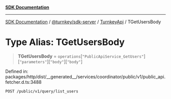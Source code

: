 [**SDK Documentation**](../../../../../README.mdx)

***

[SDK Documentation](../../../../../packages.mdx) / [@turnkey/sdk-server](../../../README.mdx) / [TurnkeyApi](../README.mdx) / TGetUsersBody

# Type Alias: TGetUsersBody

> **TGetUsersBody** = `operations`\[`"PublicApiService_GetUsers"`\]\[`"parameters"`\]\[`"body"`\]\[`"body"`\]

Defined in: packages/http/dist/\_\_generated\_\_/services/coordinator/public/v1/public\_api.fetcher.d.ts:3488

`POST /public/v1/query/list_users`
